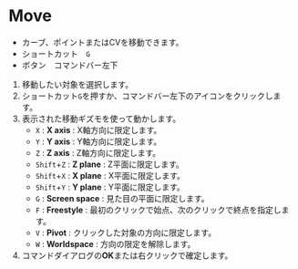 # Move

- カーブ、ポイントまたはCVを移動できます。
- ショートカット　`G`
- ボタン　コマンドバー左下

1. 移動したい対象を選択します。
2. ショートカット`G`を押すか、コマンドバー左下のアイコンをクリックします。
3. 表示された移動ギズモを使って動かします。
   - `X` : **X axis** : X軸方向に限定します。
   - `Y` : **Y axis** : Y軸方向に限定します。
   - `Z` : **Z axis** : Z軸方向に限定します。
   - `Shift`+`Z` : **Z plane** : Z平面に限定します。
   - `Shift`+`X` : **X plane** : X平面に限定します。
   - `Shift`+`Y` : **Y plane** : Y平面に限定します。
   - `G` : **Screen space** : 見た目の平面に限定します。
   - `F` : **Freestyle** : 最初のクリックで始点、次のクリックで終点を指定します。
   - `V` : **Pivot** : クリックした対象の方向に限定します。
   - `W` : **Worldspace** : 方向の限定を解除します。
4. コマンドダイアログの**OK**または右クリックで確定します。
